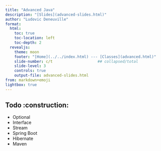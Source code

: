 ```yaml
---
title: "Advanced Java"
description: "[Slides](advanced-slides.html)"
author: "Ludovic Deneuville"
format: 
  html:
    toc: true
    toc-location: left
    toc-depth: 2
  revealjs:
    theme: moon
    footer: "[Home](../../index.html) --- [Classes](advanced.html)"
    slide-number: c/t                    ## collapsed/total
    slide-level: 3
    controls: true
    output-file: advanced-slides.html
from: markdown+emoji
lightbox: true
---
```



## Todo :construction:

- Optional
- Interface
- Stream
- Spring Boot
- Hibernate
- Maven
